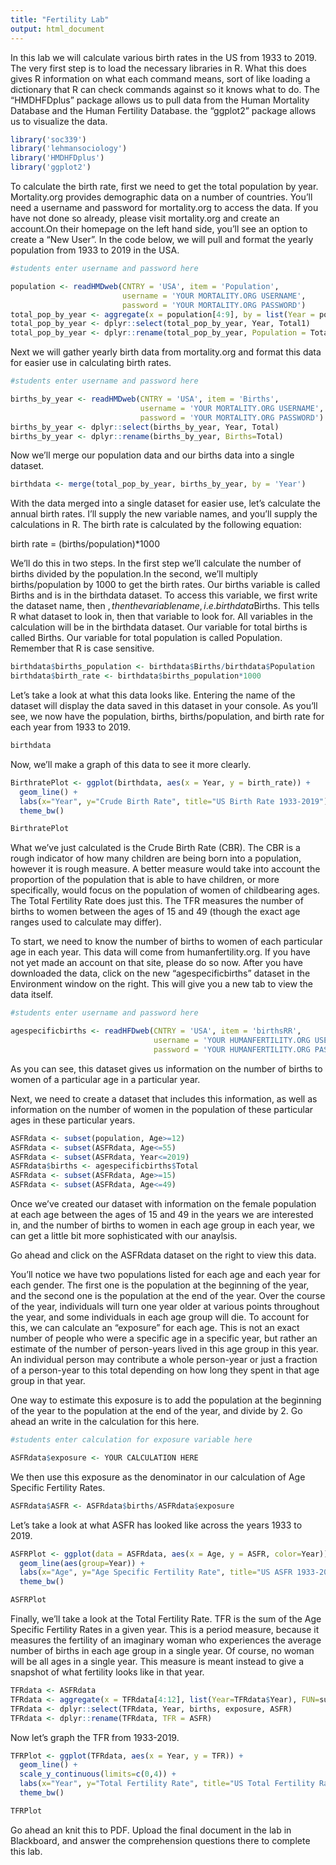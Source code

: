 ```yaml
---
title: "Fertility Lab"
output: html_document
---
```

 
In this lab we will calculate various birth rates in the US from 1933 to 2019.  The very first step is to load the necessary libraries in R.  What this does gives R information on what each command means, sort of like loading a dictionary that R can check commands against so it knows what to do. The "HMDHFDplus" package allows us to pull data from the Human Mortality Database and the Human Fertility Database. the "ggplot2" package allows us to visualize the data.
 
```r

library('soc339')
library('lehmansociology')
library('HMDHFDplus')
library('ggplot2')

```

To calculate the birth rate, first we need to get the total population by year. Mortality.org provides demographic data on a number of countries. You'll need a username and password for mortality.org to access the data. If you have not done so already, please visit mortality.org and create an account.On their homepage on the left hand side, you'll see an option to create a "New User". In the code below, we will pull and format the yearly population from 1933 to 2019 in the USA.

```r

#students enter username and password here

population <- readHMDweb(CNTRY = 'USA', item = 'Population', 
                         username = 'YOUR MORTALITY.ORG USERNAME', 
                         password = 'YOUR MORTALITY.ORG PASSWORD')
total_pop_by_year <- aggregate(x = population[4:9], by = list(Year = population$Year), FUN=sum)
total_pop_by_year <- dplyr::select(total_pop_by_year, Year, Total1)
total_pop_by_year <- dplyr::rename(total_pop_by_year, Population = Total1)

```

Next we will gather yearly birth data from mortality.org and format this data for easier use in calculating birth rates.

```r

#students enter username and password here

births_by_year <- readHMDweb(CNTRY = 'USA', item = 'Births', 
                             username = 'YOUR MORTALITY.ORG USERNAME', 
                             password = 'YOUR MORTALITY.ORG PASSWORD')
births_by_year <- dplyr::select(births_by_year, Year, Total)
births_by_year <- dplyr::rename(births_by_year, Births=Total)

```

Now we'll merge our population data and our births data into a single dataset.

```r

birthdata <- merge(total_pop_by_year, births_by_year, by = 'Year')

```

With the data merged into a single dataset for easier use, let's calculate the annual birth rates. I'll supply the new variable names, and you'll supply the calculations in R. The birth rate is calculated by the following equation:

birth rate = (births/population)*1000

We'll do this in two steps.  In the first step we'll calculate the number of births divided by the population.In the second, we'll multiply births/population by 1000 to get the birth rates.  Our births variable is called Births and is in the birthdata dataset. To access this variable, we first write the dataset name, then $, then the variable name, i.e. birthdata$Births. This tells R what dataset to look in, then that variable to look for. All variables in the calculation will be in the birthdata dataset.  Our variable for total births is called Births. Our variable for total population is called Population. Remember that R is case sensitive.

```r

birthdata$births_population <- birthdata$Births/birthdata$Population
birthdata$birth_rate <- birthdata$births_population*1000

```

Let's take a look at what this data looks like. Entering the name of the dataset will display the data saved in this dataset in your console. As you'll see, we now have the population, births, births/population, and birth rate for each year from 1933 to 2019.

```r

birthdata

```

Now, we'll make a graph of this data to see it more clearly.

```r

BirthratePlot <- ggplot(birthdata, aes(x = Year, y = birth_rate)) + 
  geom_line() + 
  labs(x="Year", y="Crude Birth Rate", title="US Birth Rate 1933-2019") +
  theme_bw()

BirthratePlot

```

What we've just calculated is the Crude Birth Rate (CBR). The CBR is a rough indicator of how many children are being born into a population, however it is rough measure. A better measure would take into account the proportion of the population that is able to have children, or more specifically, would focus on the population of women of childbearing ages. The Total Fertility Rate does just this. The TFR measures the number of births to women between the ages of 15 and 49 (though the exact age ranges used to calculate may differ).

To start, we need to know the number of births to women of each particular age in each year.  This data will come from humanfertility.org. If you have not yet made an account on that site, please do so now.  After you have downloaded the data, click on the new "agespecificbirths" dataset in the Environment window on the right. This will give you a new tab to view the data itself.

```r

#students enter username and password here

agespecificbirths <- readHFDweb(CNTRY = 'USA', item = 'birthsRR', 
                                username = 'YOUR HUMANFERTILITY.ORG USERNAME', 
                                password = 'YOUR HUMANFERTILITY.ORG PASSWORD')

```

As you can see, this dataset gives us information on the number of births to women of a particular age in a particular year.

Next, we need to create a dataset that includes this information, as well as information on the number of women in the population of these particular ages in these particular years.

```r

ASFRdata <- subset(population, Age>=12)
ASFRdata <- subset(ASFRdata, Age<=55)
ASFRdata <- subset(ASFRdata, Year<=2019)
ASFRdata$births <- agespecificbirths$Total
ASFRdata <- subset(ASFRdata, Age>=15)
ASFRdata <- subset(ASFRdata, Age<=49)

```

Once we've created our dataset with information on the female population at each age between the ages of 15 and 49 in the years we are interested in, and the number of births to women in each age group in each year, we can get a little bit more sophisticated with our anaylsis.  

Go ahead and click on the ASFRdata dataset on the right to view this data.

You'll notice we have two populations listed for each age and each year for each gender. The first one is the population at the beginning of the year, and the second one is the population at the end of the year. Over the course of the year, individuals will turn one year older at various points throughout the year, and some individuals in each age group will die.  To account for this, we can calculate an "exposure" for each age. This is not an exact number of people who were a specific age in a specific year, but rather an estimate of the number of person-years lived in this age group in this year. An individual person may contribute a whole person-year or just a fraction of a person-year to this total depending on how long they spent in that age group in that year.

One way to estimate this exposure is to add the population at the beginning of the year to the population at the end of the year, and divide by 2. Go ahead an write in the calculation for this here.

```r

#students enter calculation for exposure variable here

ASFRdata$exposure <- YOUR CALCULATION HERE

```

We then use this exposure as the denominator in our calculation of Age Specific Fertility Rates.

```r

ASFRdata$ASFR <- ASFRdata$births/ASFRdata$exposure

```

Let's take a look at what ASFR has looked like across the years 1933 to 2019.

```r

ASFRPlot <- ggplot(data = ASFRdata, aes(x = Age, y = ASFR, color=Year)) + 
  geom_line(aes(group=Year)) + 
  labs(x="Age", y="Age Specific Fertility Rate", title="US ASFR 1933-2019") +
  theme_bw()

ASFRPlot

```

Finally, we'll take a look at the Total Fertility Rate. TFR is the sum of the Age Specific Fertility Rates in a given year. This is a period measure, because it measures the fertility of an imaginary woman who experiences the average number of births in each age group in a single year. Of course, no woman will be all ages in a single year. This measure is meant instead to give a snapshot of what fertility looks like in that year.

```r

TFRdata <- ASFRdata
TFRdata <- aggregate(x = TFRdata[4:12], list(Year=TFRdata$Year), FUN=sum)
TFRdata <- dplyr::select(TFRdata, Year, births, exposure, ASFR)
TFRdata <- dplyr::rename(TFRdata, TFR = ASFR)

```

Now let's graph the TFR from 1933-2019.

```r

TFRPlot <- ggplot(TFRdata, aes(x = Year, y = TFR)) + 
  geom_line() + 
  scale_y_continuous(limits=c(0,4)) +
  labs(x="Year", y="Total Fertility Rate", title="US Total Fertility Rate 1933-2019") +
  theme_bw()

TFRPlot

```

Go ahead an knit this to PDF. Upload the final document in the lab in Blackboard, and answer the comprehension questions there to complete this lab.


